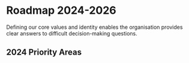 # Roadmap 2024-2026

Defining our core values and identity enables the organisation provides clear answers to difficult decision-making questions.

## 2024 Priority Areas

